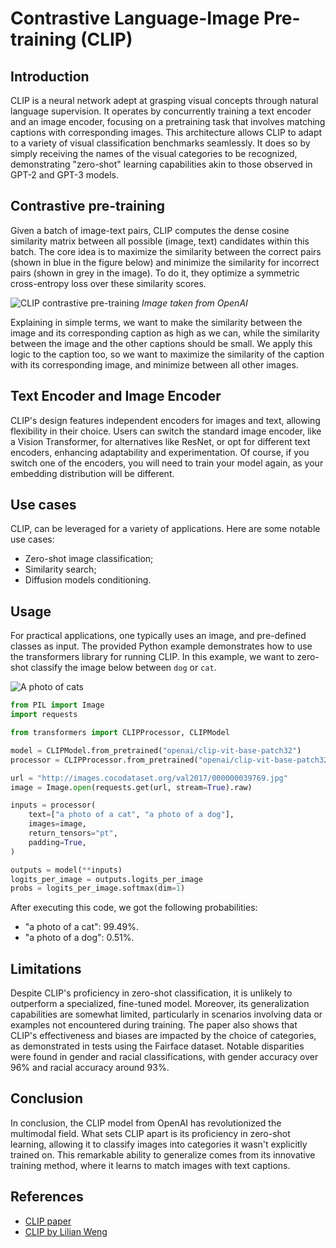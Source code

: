 # Contrastive Language-Image Pre-training (CLIP)

## Introduction

CLIP is a neural network adept at grasping visual concepts through natural language supervision. It operates by concurrently training a text encoder and an image encoder, focusing on a pretraining task that involves matching captions with corresponding images. This architecture allows CLIP to adapt to a variety of visual classification benchmarks seamlessly. It does so by simply receiving the names of the visual categories to be recognized, demonstrating "zero-shot" learning capabilities akin to those observed in GPT-2 and GPT-3 models.

## Contrastive pre-training

Given a batch of image-text pairs, CLIP computes the dense cosine similarity matrix between all possible (image, text) candidates within this batch. The core idea is to maximize the similarity between the correct pairs (shown in blue in the figure below) and minimize the similarity for incorrect pairs (shown in grey in the image). To do it, they optimize a symmetric cross-entropy loss over these similarity scores. 

![CLIP contrastive pre-training](https://images.openai.com/blob/fbc4f633-9ad4-4dc2-bd94-0b6f1feee22f/overview-a.svg)
_Image taken from OpenAI_

Explaining in simple terms, we want to make the similarity between the image and its corresponding caption as high as we can, while the similarity between the image and the other captions should be small. We apply this logic to the caption too, so we want to maximize the similarity of the caption with its corresponding image, and minimize between all other images.

## Text Encoder and Image Encoder

CLIP's design features independent encoders for images and text, allowing flexibility in their choice. Users can switch the standard image encoder, like a Vision Transformer, for alternatives like ResNet, or opt for different text encoders, enhancing adaptability and experimentation. Of course, if you switch one of the encoders, you will need to train your model again, as your embedding distribution will be different.

## Use cases
CLIP, can be leveraged for a variety of applications. Here are some notable use cases:

- Zero-shot image classification;
- Similarity search;
- Diffusion models conditioning.

## Usage

For practical applications, one typically uses an image, and pre-defined classes as input. The provided Python example demonstrates how to use the transformers library for running CLIP. In this example, we want to zero-shot classify the image below between `dog` or `cat`.

![A photo of cats](http://images.cocodataset.org/val2017/000000039769.jpg)

```python
from PIL import Image
import requests

from transformers import CLIPProcessor, CLIPModel

model = CLIPModel.from_pretrained("openai/clip-vit-base-patch32")
processor = CLIPProcessor.from_pretrained("openai/clip-vit-base-patch32")

url = "http://images.cocodataset.org/val2017/000000039769.jpg"
image = Image.open(requests.get(url, stream=True).raw)

inputs = processor(
    text=["a photo of a cat", "a photo of a dog"],
    images=image,
    return_tensors="pt",
    padding=True,
)

outputs = model(**inputs)
logits_per_image = outputs.logits_per_image
probs = logits_per_image.softmax(dim=1)
```

After executing this code, we got the following probabilities:
- "a photo of a cat": 99.49%.
- "a photo of a dog": 0.51%.

## Limitations

Despite CLIP's proficiency in zero-shot classification, it is unlikely to outperform a specialized, fine-tuned model. Moreover, its generalization capabilities are somewhat limited, particularly in scenarios involving data or examples not encountered during training.
The paper also shows that CLIP's effectiveness and biases are impacted by the choice of categories, as demonstrated in tests using the Fairface dataset. Notable disparities were found in gender and racial classifications, with gender accuracy over 96% and racial accuracy around 93%.

## Conclusion

In conclusion, the CLIP model from OpenAI has revolutionized the multimodal field. What sets CLIP apart is its proficiency in zero-shot learning, allowing it to classify images into categories it wasn't explicitly trained on. This remarkable ability to generalize comes from its innovative training method, where it learns to match images with text captions.

## References

- [CLIP paper](https://arxiv.org/abs/2103.00020)
- [CLIP by Lilian Weng](https://lilianweng.github.io/posts/2021-05-31-contrastive/#clip)